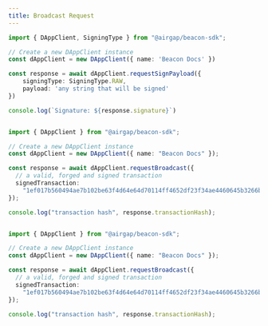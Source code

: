 ```yaml
---
title: Broadcast Request
---
```



<RunnableCode>

<!-- embedme ../../build-examples/sign-payload-raw.beacon.ts -->

```ts
import { DAppClient, SigningType } from "@airgap/beacon-sdk";

// Create a new DAppClient instance
const dAppClient = new DAppClient({ name: 'Beacon Docs' })

const response = await dAppClient.requestSignPayload({
    signingType: SigningType.RAW,
    payload: 'any string that will be signed'
})

console.log(`Signature: ${response.signature}`)
```

<!-- embedme ../../build-examples/sign-payload-raw.taquito.ts -->

```ts

```

</RunnableCode>

<RunnableCode>

<!-- embedme ../../build-examples/sign-payload-micheline.beacon.ts -->

```ts
import { DAppClient } from "@airgap/beacon-sdk";

// Create a new DAppClient instance
const dAppClient = new DAppClient({ name: "Beacon Docs" });

const response = await dAppClient.requestBroadcast({
  // a valid, forged and signed transaction
  signedTransaction:
    "1ef017b560494ae7b102be63f4d64e64d70114ff4652df23f34ae4460645b3266b00641b67c32672f0b11263b89b05b51e42faa64a3f940ad8d79101904e0000c64ac48e550c2c289af4c5ce5fe52ca7ba7a91d1a411745313e154eff8d118f16c00641b67c32672f0b11263b89b05b51e42faa64a3fdc0bd9d79101bc5000000000641b67c32672f0b11263b89b05b51e42faa64a3f0085dcfbba4a00c5b4f89914c1819ccd8466f6328b74073d50406394e59fe32d89e62112fec2d5a9bc1e6787206fe50e26f90999ae3061ca76247b57e08b6e490a",
});

console.log("transaction hash", response.transactionHash);
```

<!-- embedme ../../build-examples/sign-payload-micheline.taquito.ts -->

```ts

```

</RunnableCode>

<RunnableCode>

<!-- embedme ../../build-examples/sign-payload-operation.beacon.ts -->

```ts
import { DAppClient } from "@airgap/beacon-sdk";

// Create a new DAppClient instance
const dAppClient = new DAppClient({ name: "Beacon Docs" });

const response = await dAppClient.requestBroadcast({
  // a valid, forged and signed transaction
  signedTransaction:
    "1ef017b560494ae7b102be63f4d64e64d70114ff4652df23f34ae4460645b3266b00641b67c32672f0b11263b89b05b51e42faa64a3f940ad8d79101904e0000c64ac48e550c2c289af4c5ce5fe52ca7ba7a91d1a411745313e154eff8d118f16c00641b67c32672f0b11263b89b05b51e42faa64a3fdc0bd9d79101bc5000000000641b67c32672f0b11263b89b05b51e42faa64a3f0085dcfbba4a00c5b4f89914c1819ccd8466f6328b74073d50406394e59fe32d89e62112fec2d5a9bc1e6787206fe50e26f90999ae3061ca76247b57e08b6e490a",
});

console.log("transaction hash", response.transactionHash);
```

<!-- embedme ../../build-examples/sign-payload-operation.taquito.ts -->

```ts

```

</RunnableCode>
